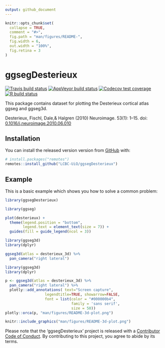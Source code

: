 ```yaml
---
output: github_document
---
```


<!-- README.md is generated from README.Rmd. Please edit that file -->

```r
knitr::opts_chunk$set(
  collapse = TRUE,
  comment = "#>",
  fig.path = "man/figures/README-",
  fig.width = 6,
  out.width = "100%",
  fig.retina = 3
)
```

# ggsegDesterieux

<!-- badges: start -->
[![Travis build status](https://travis-ci.com/LCBC-UiO/ggsegDesterieux.svg?branch=master)](https://travis-ci.com/LCBC-UiO/ggsegDesterieux)
[![AppVeyor build status](https://ci.appveyor.com/api/projects/status/github/LCBC-UiO/ggsegDesterieux?branch=master&svg=true)](https://ci.appveyor.com/project/LCBC-UiO/ggsegDesterieux)
[![Codecov test coverage](https://codecov.io/gh/LCBC-UiO/ggsegDesterieux/branch/master/graph/badge.svg)](https://codecov.io/gh/LCBC-UiO/ggsegDesterieux?branch=master)
[![R build status](https://github.com/LCBC-UiO/ggsegDesterieux/workflows/R-CMD-check/badge.svg)](https://github.com/LCBC-UiO/ggsegDesterieux/actions)
<!-- badges: end -->

This package contains dataset for plotting the Desterieux cortical atlas ggseg and ggseg3d. 

Desterieux, Fischl, Dale,& Halgren (2010) Neuroimage. 53(1): 1–15. doi: [0.1016/j.neuroimage.2010.06.010](https://www.ncbi.nlm.nih.gov/pmc/articles/PMC2937159/)

## Installation

You can install the released version version from [GitHub](https://github.com/) with:

```r
# install.packages("remotes")
remotes::install_github("LCBC-UiO/ggsegDesterieux")
```

## Example

This is a basic example which shows you how to solve a common problem:
```r
library(ggsegDesterieux)
```

```r
library(ggseg)

plot(desterieux) +
  theme(legend.position = "bottom",
        legend.text = element_text(size = 7)) +
  guides(fill = guide_legend(ncol = 3))

```

```r
library(ggseg3d)
library(dplyr)

ggseg3d(atlas = desterieux_3d) %>% 
  pan_camera("right lateral")
```

```r
library(ggseg3d)
library(dplyr)

p <- ggseg3d(atlas = desterieux_3d) %>%
  pan_camera("right lateral") %>%
  plotly::add_annotations( text="Screen capture",
                  legendtitle=TRUE, showarrow=FALSE,
                  font = list(color = "#000000b4",
                              family = 'sans serif',
                              size = 50))
plotly::orca(p, "man/figures/README-3d-plot.png")
```

```r
knitr::include_graphics("man/figures/README-3d-plot.png")
```

Please note that the 'ggsegDesterieux' project is released with a
[Contributor Code of Conduct](CODE_OF_CONDUCT.md).
By contributing to this project, you agree to abide by its terms.
